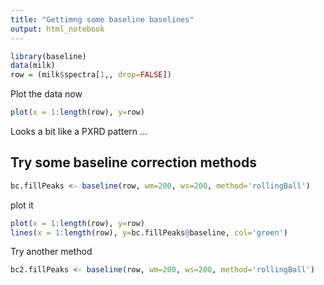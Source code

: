 ```yaml
---
title: "Gettimng some baseline baselines"
output: html_notebook
---
```


```r
library(baseline)
data(milk)
row = (milk$spectra[1,, drop=FALSE])
```

Plot the data now

```r
plot(x = 1:length(row), y=row)  
```
Looks a bit like a PXRD pattern ...

## Try some baseline correction methods

```r
bc.fillPeaks <- baseline(row, wm=200, ws=200, method='rollingBall')
```

plot it 

```r
plot(x = 1:length(row), y=row)  
lines(x = 1:length(row), y=bc.fillPeaks@baseline, col='green')  
```   
Try another method
```r
bc2.fillPeaks <- baseline(row, wm=200, ws=200, method='rollingBall')
```
